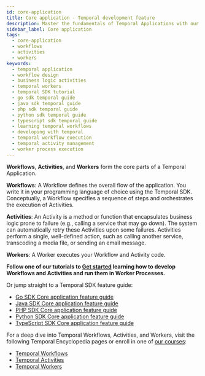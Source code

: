 ```yaml
---
id: core-application
title: Core application - Temporal development feature
description: Master the fundamentals of Temporal Applications with our comprehensive guides on Workflows, Activities, and Workers.
sidebar_label: Core application
tags:
  - core-application
  - workflows
  - activities
  - workers
keywords:
  - temporal application
  - workflow design
  - business logic activities
  - temporal workers
  - temporal SDK tutorial
  - go sdk temporal guide
  - java sdk temporal guide
  - php sdk temporal guide
  - python sdk temporal guide
  - typescript sdk temporal guide
  - learning temporal workflows
  - developing with temporal
  - temporal workflow execution
  - temporal activity management
  - worker process execution
---
```


**Workflows**, **Activities**, and **Workers** form the core parts of a Temporal Application.

**Workflows**: A Workflow defines the overall flow of the application.
You write it in your programming language of choice using the Temporal SDK.
Conceptually, a Workflow specifies a sequence of steps and orchestrates the execution of Activities.

**Activities**: An Activity is a method or function that encapsulates business logic prone to failure (e.g., calling a service that may go down).
The system can automatically retry these Activities upon some failures.
Activities perform a single, well-defined action, such as calling another service, transcoding a media file, or sending an email message.

**Workers**: A Worker executes your Workflow and Activity code.

**Follow one of our tutorials to [Get started](https://learn.temporal.io/getting_started/) learning how to develop Workflows and Activities and run them in Worker Processes.**

Or jump straight to a Temporal SDK feature guide:

- [Go SDK Core application feature guide](/develop/go/temporal-client)
- [Java SDK Core application feature guide](/develop/java/temporal-client#connect-to-development-service)
- [PHP SDK Core application feature guide](/dev-guide/php/foundations#connect-to-a-dev-cluster)
- [Python SDK Core application feature guide](/dev-guide/python/temporal-clients#connect-to-a-dev-cluster)
- [TypeScript SDK Core application feature guide](/dev-guide/typescript/foundations#connect-to-a-dev-cluster)

For a deep dive into Temporal Workflows, Activities, and Workers, visit the following Temporal Encyclopedia pages or enroll in one of [our courses](https://learn.temporal.io/courses/):

- [Temporal Workflows](/workflows)
- [Temporal Activities](/activities)
- [Temporal Workers](/workers)

